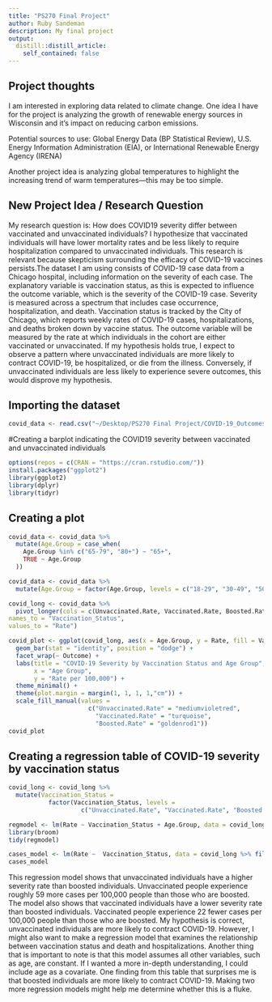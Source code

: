 ```yaml
---
title: "PS270 Final Project"
author: Ruby Sandeman
description: My final project
output:
  distill::distill_article:
    self_contained: false
---
```




## Project thoughts

I am interested in exploring data related to climate change. One idea I have for the project is analyzing the growth of renewable energy sources in Wisconsin and it's impact on reducing carbon emissions.

Potential sources to use: Global Energy Data (BP Statistical Review), U.S. Energy Information Administration (EIA), or International Renewable Energy Agency (IRENA)

Another project idea is analyzing global temperatures to highlight the increasing trend of warm temperatures---this may be too simple.

## New Project Idea / Research Question

My research question is: How does COVID19 severity differ between vaccinated and unvaccinated individuals? I hypothesize that vaccinated individuals will have lower mortality rates and be less likely to require hospitalization compared to unvaccinated individuals. This research is relevant because skepticism surrounding the efficacy of COVID-19 vaccines persists.The dataset I am using consists of COVID-19 case data from a Chicago hospital, including information on the severity of each case. The explanatory variable is vaccination status, as this is expected to influence the outcome variable, which is the severity of the COVID-19 case. Severity is measured across a spectrum that includes case occurrence, hospitalization, and death. Vaccination status is tracked by the City of Chicago, which reports weekly rates of COVID-19 cases, hospitalizations, and deaths broken down by vaccine status. The outcome variable will be measured by the rate at which individuals in the cohort are either vaccinated or unvaccinated. If my hypothesis holds true, I expect to observe a pattern where unvaccinated individuals are more likely to contract COVID-19, be hospitalized, or die from the illness. Conversely, if unvaccinated individuals are less likely to experience severe outcomes, this would disprove my hypothesis.


## Importing the dataset

```r
covid_data <- read.csv("~/Desktop/PS270 Final Project/COVID-19_Outcomes_by_Vaccination_Status_-_Historical.csv")
```

#Creating a barplot indicating the COVID19 severity between vaccinated and unvaccinated individuals

```r
options(repos = c(CRAN = "https://cran.rstudio.com/"))
install.packages("ggplot2")
library(ggplot2)
library(dplyr)
library(tidyr)
```

## Creating a plot

```r
covid_data <- covid_data %>% 
  mutate(Age.Group = case_when(
    Age.Group %in% c("65-79", "80+") ~ "65+",
    TRUE ~ Age.Group
  ))

covid_data <- covid_data %>% 
  mutate(Age.Group = factor(Age.Group, levels = c("18-29", "30-49", "50-64", "65+", "All")))

covid_long <- covid_data %>%
  pivot_longer(cols = c(Unvaccinated.Rate, Vaccinated.Rate, Boosted.Rate),
names_to = "Vaccination_Status",
values_to = "Rate")

covid_plot <- ggplot(covid_long, aes(x = Age.Group, y = Rate, fill = Vaccination_Status)) +
  geom_bar(stat = "identity", position = "dodge") +
  facet_wrap(~ Outcome) +
  labs(title = "COVID-19 Severity by Vaccination Status and Age Group",
       x = "Age Group",
       y = "Rate per 100,000") +
  theme_minimal() +
  theme(plot.margin = margin(1, 1, 1, 1,"cm")) +
  scale_fill_manual(values = 
                      c("Unvaccinated.Rate" = "mediumvioletred", 
                        "Vaccinated.Rate" = "turquoise", 
                        "Boosted.Rate" = "goldenrod1"))
covid_plot
```


## Creating a regression table of COVID-19 severity by vaccination status

```r
covid_long <- covid_long %>% 
  mutate(Vaccination_Status = 
           factor(Vaccination_Status, levels = 
                    c("Unvaccinated.Rate", "Vaccinated.Rate", "Boosted.Rate")))

regmodel <- lm(Rate ~ Vaccination_Status + Age.Group, data = covid_long)
library(broom)
tidy(regmodel)
```

```r
cases_model <- lm(Rate ~  Vaccination_Status, data = covid_long %>% filter(Outcome == "Cases"))
cases_model
```

This regression model shows that unvaccinated individuals have a higher severity rate than boosted individuals. Unvaccinated people experience roughly 59 more cases per 100,000 people than those who are boosted. The model also shows that vaccinated individuals have a lower severity rate than boosted individuals. Vaccinated people experience 22 fewer cases per 100,000 people than those who are  boosted. 
My hypothesis is correct, unvaccinated individuals are more likely to contract COVID-19. However, I might also want to make a regression model that examines the relationship between vaccination status and death and hospitalizations. Another thing that is important to note is that this model assumes all other variables, such as age, are constant. If I wanted a more in-depth understanding, I could include age as a covariate.
One finding from this table that surprises me is that boosted individuals are more likely to contract COVID-19. Making two more regression models might help me determine whether this is a fluke. 
